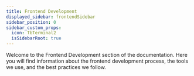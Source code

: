 ```yaml
---
title: Frontend Development
displayed_sidebar: frontendSidebar
sidebar_position: 0
sidebar_custom_props:
  icon: TbTerminal2
  isSidebarRoot: true
---
```


Welcome to the Frontend Development section of the documentation. 
Here you will find information about the frontend development process, the tools we use, and the best practices we follow.

